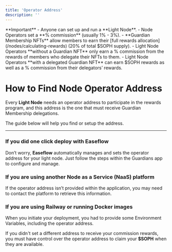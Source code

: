 ```yaml
---
title: 'Operator Address'
description: ''
---
```


<Warning>
**Important**
- Anyone can set up and run a **Light Node**.
- Node Operators set a **% commission** (usually 1% - 3%).
- **Guardian Membership NFTs** allow members to earn their [full rewards allocation](/nodes/calculating-rewards) (20% of total $SOPH supply).
- Light Node Operators **without a Guardian NFT** only earn a % commission from the rewards of members who delegate their NFTs to them.
- Light Node Operators **with a delegated Guardian NFT** can earn $SOPH rewards as well as a % commission from their delegators’ rewards.
</Warning>

# How to Find Node Operator Address

Every **Light Node** needs an operator address to participate in the rewards program, and this address is the one that must receive Guardian Membership delegations.

The guide below will help you find or setup the address.

---

### If you did one click deploy with Easeflow

Don’t worry, **Easeflow** automatically manages and sets the operator address for your light node. Just follow the steps within the Guardians app to configure and manage. 

### If you are using another Node as a Service (NaaS) platform

If the operator address isn’t provided within the application, you may need to contact the platform to retrieve this information. 

### If you are using Railway or running Docker images

When you initiate your deployment, you had to provide some Environment Variables, including the operator address. 

<Warning>If you didn't set a different address to receive your commission rewards, you must have control over the operator address to claim your **$SOPH** when they are available.</Warning>
